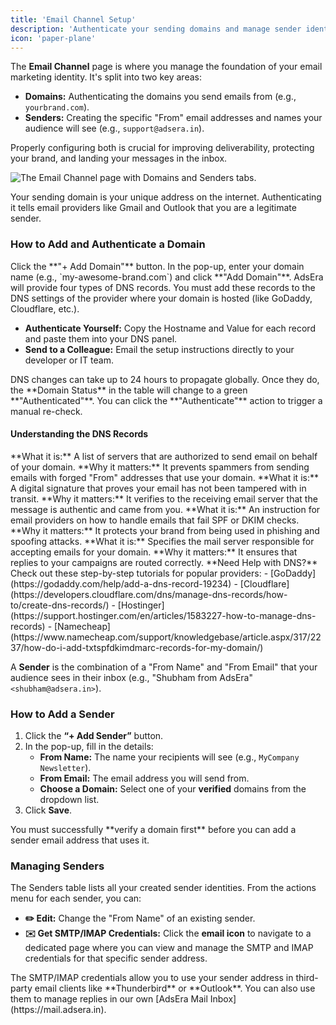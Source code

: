 ```yaml
---
title: 'Email Channel Setup'
description: 'Authenticate your sending domains and manage sender identities to improve deliverability and build brand trust.'
icon: 'paper-plane'
---
```


The **Email Channel** page is where you manage the foundation of your email marketing identity. It's split into two key areas:
- **Domains:** Authenticating the domains you send emails from (e.g., `yourbrand.com`).
- **Senders:** Creating the specific "From" email addresses and names your audience will see (e.g., `support@adsera.in`).

Properly configuring both is crucial for improving deliverability, protecting your brand, and landing your messages in the inbox.

![The Email Channel page with Domains and Senders tabs.](https://sgp1.digitaloceanspaces.com/whatsera/c186dbe0-1e92-43f9-a313-f7d3edbd2b46_email_channel.png)

<Tabs>
<Tab title="Domains">

Your sending domain is your unique address on the internet. Authenticating it tells email providers like Gmail and Outlook that you are a legitimate sender.

### How to Add and Authenticate a Domain

<Steps>
<Step title="1. Add Your Domain">
Click the **"+ Add Domain"** button. In the pop-up, enter your domain name (e.g., `my-awesome-brand.com`) and click **"Add Domain"**.
</Step>

<Step title="2. Add DNS Records to Your Domain Provider">
AdsEra will provide four types of DNS records. You must add these records to the DNS settings of the provider where your domain is hosted (like GoDaddy, Cloudflare, etc.).

- **Authenticate Yourself:** Copy the Hostname and Value for each record and paste them into your DNS panel.
- **Send to a Colleague:** Email the setup instructions directly to your developer or IT team.
</Step>

<Step title="3. Verify Authentication">
DNS changes can take up to 24 hours to propagate globally. Once they do, the **Domain Status** in the table will change to a green **"Authenticated"**. You can click the **"Authenticate"** action to trigger a manual re-check.
</Step>
</Steps>

#### Understanding the DNS Records

<AccordionGroup>
  <Accordion title="SPF (Sender Policy Framework)">
    **What it is:** A list of servers that are authorized to send email on behalf of your domain.
    **Why it matters:** It prevents spammers from sending emails with forged "From" addresses that use your domain.
  </Accordion>
  <Accordion title="DKIM (DomainKeys Identified Mail)">
    **What it is:** A digital signature that proves your email has not been tampered with in transit.
    **Why it matters:** It verifies to the receiving email server that the message is authentic and came from you.
  </Accordion>
  <Accordion title="DMARC (Domain-based Message Authentication)">
    **What it is:** An instruction for email providers on how to handle emails that fail SPF or DKIM checks.
    **Why it matters:** It protects your brand from being used in phishing and spoofing attacks.
  </Accordion>
  <Accordion title="MX (Mail Exchange)">
    **What it is:** Specifies the mail server responsible for accepting emails for your domain.
    **Why it matters:** It ensures that replies to your campaigns are routed correctly.
  </Accordion>
</AccordionGroup>

<Info>
  **Need Help with DNS?** Check out these step-by-step tutorials for popular providers:
  - [GoDaddy](https://godaddy.com/help/add-a-dns-record-19234)
  - [Cloudflare](https://developers.cloudflare.com/dns/manage-dns-records/how-to/create-dns-records/)
  - [Hostinger](https://support.hostinger.com/en/articles/1583227-how-to-manage-dns-records)
  - [Namecheap](https://www.namecheap.com/support/knowledgebase/article.aspx/317/2237/how-do-i-add-txtspfdkimdmarc-records-for-my-domain/)
</Info>
</Tab>

<Tab title="Senders">

A **Sender** is the combination of a "From Name" and "From Email" that your audience sees in their inbox (e.g., "Shubham from AdsEra" `<shubham@adsera.in>`).

### How to Add a Sender

1.  Click the **“+ Add Sender”** button.
2.  In the pop-up, fill in the details:
    - **From Name:** The name your recipients will see (e.g., `MyCompany Newsletter`).
    - **From Email:** The email address you will send from.
    - **Choose a Domain:** Select one of your **verified** domains from the dropdown list.
3.  Click **Save**.

<Warning>
  You must successfully **verify a domain first** before you can add a sender email address that uses it.
</Warning>

### Managing Senders

The Senders table lists all your created sender identities. From the actions menu for each sender, you can:
- **✏️ Edit:** Change the "From Name" of an existing sender.
- **✉️ Get SMTP/IMAP Credentials:** Click the **email icon** to navigate to a dedicated page where you can view and manage the SMTP and IMAP credentials for that specific sender address.

<Card title="Use Your Senders Anywhere" icon="envelope">
  The SMTP/IMAP credentials allow you to use your sender address in third-party email clients like **Thunderbird** or **Outlook**. You can also use them to manage replies in our own [AdsEra Mail Inbox](https://mail.adsera.in).
</Card>
</Tab>
</Tabs>